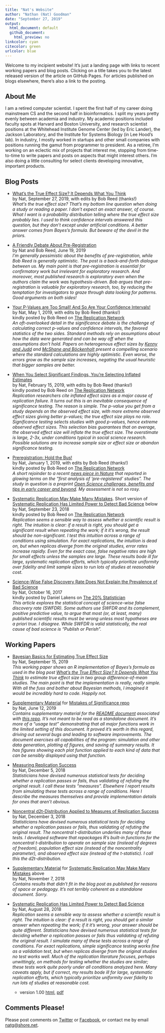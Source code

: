 ```yaml
---
title: "Nat's Website"
author: "Nathan (Nat) Goodman"
date: "September 27, 2019"
output:
  html_document: default
  github_document:
    html_preview: no
linkcolor: cyan
citecolor: green
urlcolor: blue
---
```

<!-- README.md is generated from README.Rmd. Please edit that file -->

Welcome to my incipient website! It's just a landing page with links to recent working papers and blog posts. Clicking on a title takes you to the latest released version of the article on GitHub Pages. For articles published on blogs elsewhere, there's also a link to the posting.  

## About Me

I am a retired computer scientist. I spent the first half of my career doing mainstream CS and the second half in bioinformatics. I split my years pretty evenly between academia and industry. My academic positions included faculty spots at Harvard and Boston University, and research scientist positions at the Whitehead Institute Genome Center (led by Eric Lander), the Jackson Laboratory, and the Institute for Systems Biology (in Lee Hood's lab). In industry, I mostly worked in startups and other small companies with positions running the gamut from programmer to president.  As a retiree, I'm working on an eclectic mix of projects that interest me, stopping from time-to-time to write papers and posts on aspects that might interest others. I'm also doing a little consulting for select clients developing innovative, important products.

## Blog Posts

- [What's the True Effect Size? It Depends What You Think](https://natgoodman.github.io/bayez/effit.stable.html)
<br/>
by Nat, September 27, 2019, with edits by Bob Reed (thanks!)<br/>
*What's the true effect size? That's my bottom line question when doing a study or reading a paper. I don't expect an exact answer, of course. What I want is a probability distribution telling where the true effect size probably lies. I used to think confidence intervals answered this question, but they don't except under artificial conditions. A better answer comes from Bayes's formula. But beware of the devil in the priors.*

- [A Friendly Debate About Pre-Registration](https://replicationnetwork.com/2019/06/19/goodman-reed-a-friendly-debate-about-pre-registration/)
<br/>
by Nat and Bob Reed, June 19, 2019<br/>
*I'm generally pessimistic about the benefits of pre-registration, while Bob Reed is generally optimistic. The post is a back-and-forth dialogue between us. My main point is that pre-registration is essential for confirmatory work but irrelevant for exploratory research. And moreover, most published research is exploratory even when the authors claim the work was hypothesis-driven. Bob argues that pre-registration is valuable for exploratory research, too, by reducing the temptation for investigators to graze through data looking for patterns. Good arguments on both sides!*

- [Your P-Values are Too Small! And So Are Your Confidence Intervals!](https://natgoodman.github.io/misig/ovrht.stable.html)
<br/>
by Nat, May 1, 2019, with edits by Bob Reed (thanks!)<br/>
kindly posted by Bob Reed on [The Replication Network](https://replicationnetwork.com/2019/05/01/your-p-values-are-too-small-and-so-are-your-confidence-intervals/)<br/>
*An oft-overlooked detail in the significance debate is the challenge of calculating correct p-values and confidence intervals, the favored statistics of the two sides. Standard methods rely on assumptions about how the data were generated and can be way off when the assumptions don't hold. Papers on heterogenous effect sizes by [Kenny and Judd](https://osf.io/qs9xw/) and [McShane and Böckenholt](https://doi.org/10.1177/1745691614548513) present a compelling scenario where the standard calculations are highly optimistic. Even worse, the errors grow as the sample size increases, negating the usual heuristic that bigger samples are better.*

- [When You Select Significant Findings, You’re Selecting Inflated Estimates](https://natgoodman.github.io/misig/ovrfx.stable.html)
<br/>
by Nat, February 15, 2019, with edits by Bob Reed (thanks!)<br/>
kindly posted by Bob Reed on [The Replication Network](https://replicationnetwork.com/2019/02/16/goodman-when-youre-selecting-significant-findings-youre-selecting-inflated-estimates/)<br/>
*Replication researchers cite inflated effect sizes as a major cause of replication failure. It turns out this is an inevitable consequence of significance testing. The reason is simple. The p-value you get from a study depends on the observed effect size, with more extreme observed effect sizes giving better p-values; the true effect size plays no role. Significance testing selects studies with good p-values, hence extreme observed effect sizes. This selection bias guarantees that on average, the observed effect size will inflate the true effect size. The overstimate is large, 2-3x, under conditions typical in social science research. Possible solutions are to increase sample size or effect size or abandon significance testing.*

- [Preregistration: Hold the Bus!](https://natgoodman.github.io/pregr/holdit.stable.html)
<br/>
by Nat, January 1, 2019, with edits by Bob Reed (thanks!)<br/>
kindly posted by Bob Reed on [The Replication Network](https://replicationnetwork.com/2019/01/01/goodman-hold-the-bus/)<br/>
*A short rejoinder to a recent [news piece in Nature](https://www.nature.com/articles/d41586-018-07118-1) that reported in glowing terms on the “first analysis of ‘pre-registered’ studies”. The study in question is a preprint [Open Science challenges, benefits and tips in early career and beyond](https://psyarxiv.com/3czyt/). My assessment is not so rosy.*

- [Systematic Replication May Make Many Mistakes](https://natgoodman.github.io/repwr/resig.stable.html). Short version of [Systematic Replication Has Limited Power to Detect Bad Science](https://natgoodman.github.io/repwr/repwr.stable.html) below
<br/>
by Nat, September 23, 2018<br/>
kindly posted by Bob Reed on [The Replication Network](https://replicationnetwork.com/2018/09/28/goodman-systematic-replication-may-make-many-mistakes/)<br/>
*Replication seems a sensible way to assess whether a scientific result is right. The intuition is clear: if a result is right, you should get a significant result when repeating the work; if it it's wrong, the result should be non-significant. I test this intuition across a range of conditions using simulation. For exact replications, the intuition is dead on, but when replicas diverge from the original studies, error rates increase rapidly. Even for the exact case, false negative rates are high for small effects unless the samples are large. These results bode ill for large, systematic replication efforts, which typically prioritize uniformity over fidelity and limit sample sizes to run lots of studies at reasonable cost.*

- [Science-Wise False Discovery Rate Does Not Explain the Prevalence of Bad Science](https://natgoodman.github.io/swfdr/swfdr.stable.html)<br/>
by Nat, October 16, 2017<br/>
kindly posted by Daniel Lakens on [The 20% Statistician](http://daniellakens.blogspot.com/2017/10/science-wise-false-discovery-rate-does.html)<br/>
*This article explores the statistical concept of science-wise false discovery rate (SWFDR). Some authors use SWFDR and its complement, positive predictive value, to argue that most (or, at least, many) published scientific results must be wrong unless most hypotheses are a priori true. I disagree. While SWFDR is valid statistically, the real cause of bad science is "Publish or Perish".*

## Working Papers

- [Bayesian Basics for Estimating True Effect Size](https://natgoodman.github.io/bayez/baysx.stable.html)
<br/>
by Nat, September 15, 2019<br/>
*This working paper shows an R implementation of Bayes's formula as used in the blog post [What's the True Effect Size? It Depends What You Think](https://natgoodman.github.io/bayez/effit.stable.html) to estimate true effect size in two group difference-of-mean studies. The main point is that the implementation is really, really simple.  With all the fuss and bother about Bayesian methods, I imagined it would be incredibly hard to code.  Happily not.*

- [Supplementary Material](https://natgoodman.github.io/misig/READMEsupp.stable.html) for [Mistakes of Significance repo](https://github.com/natgoodman/misig)
<br/>
by Nat, June 12, 2019<br/>
*Contains supplementary material for the [README document](https://natgoodman.github.io/misig/README.stable.html) associated with [this repo](https://github.com/natgoodman/misig). It's not meant to be read as a standalone document. It's more of a "usage test" demonstrating that all major functions work in the limited setting of this document. It proved it's worth in this regard, driving out several bugs and leading to software improvements. The document exercises all capabilities of the program: simulation and other data generation, plotting of figures, and saving of summary results. It has figures showing each plot function applied to each kind of data that can be sensibly displayed using that function.*

- [Measuring Replication Success](https://natgoodman.github.io/repwr/mesr.stable.html)
<br/>
by Nat, December 5, 2018<br/>
*Statisticians have devised numerous statistical tests for deciding whether a replication passes or fails, thus validating of refuting the original result. I call these tests "measures". Elsewhere I report results from simulating these tests across a range of conditions. Here I describe the measures themselves and provide implementation details for ones that aren't obvious.*

- [Noncentral d2t-Distribution Applied to Measures of Replication Success](https://natgoodman.github.io/repwr/stats.stable.html)
<br/>
by Nat, December 3, 2018<br/>
*Statisticians have devised numerous statistical tests for deciding whether a replication passes or fails, thus validating of refuting the original result. The noncentral t-distribution underlies many of these tests. I developed software that repackages R's built-in functions for the noncentral t-distribution to operate on sample size (instead of degrees of freedom), population effect size (instead of the noncentrality parameter), and observed effect size (instead of the t-statistic). I call this the d2t-distribution.*

- [Supplementary Material](https://natgoodman.github.io/repwr/resigsupp.stable.html) for [Systematic Replication May Make Many Mistakes](https://natgoodman.github.io/repwr/resig.stable.html) above
<br/>
by Nat, November 7, 2018<br/>
*Contains results that didn't fit in the blog post as published for reasons of space or pedagogy. It's not terribly coherent as a standalone document. Sorry.*

- [Systematic Replication Has Limited Power to Detect Bad Science](https://natgoodman.github.io/repwr/repwr.stable.html)<br/>
by Nat, August 28, 2018<br/>
*Replication seems a sensible way to assess whether a scientific result is right. The intuition is clear: if a result is right, you should get a similar answer when repeating the work; if it it's wrong, your answer should be quite different. Statisticians have devised numerous statistical tests for deciding whether a replication passes or fails thus validating of refuting the original result. I simulate many of these tests across a range of conditions. For exact replications, simple significance testing works fine as a validation test, but when replicas diverge from the original studies no test works well. Much of the replication literature focuses, perhaps unwittingly, on methods for testing whether the studies are similar; these tests work quite poorly under all conditions analyzed here. Many caveats apply, but if correct, my results bode ill for large, systematic replication efforts, which typically prioritize uniformity over fidelity to run lots of studies at reasonable cost.*

    - version 1.00 [html](https://natgoodman.github.io/repwr/doc.nnn/repwr.1.00.html), [pdf](https://natgoodman.github.io/repwr/doc.nnn/repwr.1.00.pdf)
    <p/>

## Comments Please!

Please post comments on [Twitter](https://twitter.com/gnatgoodman) or [Facebook](https://www.facebook.com/nathan.goodman.3367), or contact me by email [natg@shore.net](mailto:natg@shore.net).

